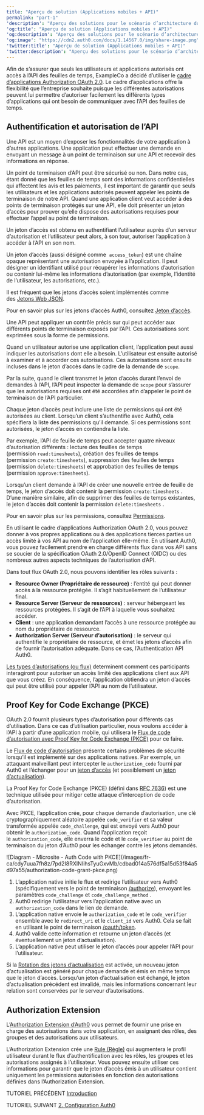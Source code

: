 ```yaml
---
title: "Aperçu de solution (Applications mobiles + API)"
permalink: "part-1"
'description': "Aperçu des solutions pour le scénario d’architecture du Mobile + API"
'og:title': "Aperçu de solution (Applications mobiles + API)"
'og:description': "Aperçu des solutions pour le scénario d’architecture du Mobile + API"
'og:image': "https://cdn2.auth0.com/docs/1.14567.0/img/share-image.png"
'twitter:title': "Aperçu de solution (Applications mobiles + API)"
'twitter:description': "Aperçu des solutions pour le scénario d’architecture du Mobile + API"
---
```


Afin de s’assurer que seuls les utilisateurs et applications autorisés ont accès à l’API des feuilles de temps, ExampleCo a décidé d’utiliser le [cadre d’applications Authorization OAuth 2.0](https://tools.ietf.org/html/rfc6749). Le cadre d’applications offre la flexibilité que l’entreprise souhaite puisque les différentes autorisations peuvent lui permettre d’autoriser facilement les différents types d’applications qui ont besoin de communiquer avec l’API des feuilles de temps.

## Authentification et autorisation de l’API

Une API est un moyen d’exposer les fonctionnalités de votre application à d’autres applications. Une application peut effectuer une demande en envoyant un message à un point de terminaison sur une API et recevoir des informations en réponse.

Un point de terminaison d’API peut être sécurisé ou non. Dans notre cas, étant donné que les feuilles de temps sont des informations confidentielles qui affectent les avis et les paiements, il est important de garantir que seuls les utilisateurs et les applications autorisés peuvent appeler les points de terminaison de notre API. Quand une application client veut accéder à des points de terminaison protégés sur une API, elle doit présenter un jeton d’accès pour prouver qu’elle dispose des autorisations requises pour effectuer l’appel au point de terminaison.

Un jeton d’accès est obtenu en authentifiant l’utilisateur auprès d’un serveur d’autorisation et l’utilisateur peut alors, à son tour, autoriser l’application à accéder à l’API en son nom.

<Card title="Qu’est-ce qu’un jeton d’accès?">

Un jeton d’accès (aussi désigné comme  `access_token`) est une chaîne opaque représentant une autorisation envoyée à l’application. Il peut désigner un identifiant utilisé pour récupérer les informations d’autorisation ou contenir lui-même les informations d’autorisation (par exemple, l’identité de l’utilisateur, les autorisations, etc.).

Il est fréquent que les jetons d’accès soient implémentés comme des [Jetons Web JSON](https://auth0.com/docs/tokens/concepts/jwts).

Pour en savoir plus sur les jetons d’accès Auth0, consultez [Jeton d’accès](https://auth0.com/docs/tokens/concepts/access-tokens).

</Card>

Une API peut appliquer un contrôle précis sur qui peut accéder aux différents points de terminaison exposés par l’API. Ces autorisations sont exprimées sous la forme de permissions.

Quand un utilisateur autorise une application client, l’application peut aussi indiquer les autorisations dont elle a besoin. L’utilisateur est ensuite autorisé à examiner et à accorder ces autorisations. Ces autorisations sont ensuite incluses dans le jeton d’accès dans le cadre de la demande de `scope`.

Par la suite, quand le client transmet le jeton d’accès durant l’envoi de demandes à l’API, l’API peut inspecter la demande de `scope` pour s’assurer que les autorisations requises ont été accordées afin d’appeler le point de terminaison de l’API particulier.

<Card title="Que sont les permissions?">

Chaque jeton d’accès peut inclure une liste de permissions qui ont été autorisées au client. Lorsqu’un client s’authentifie avec Auth0, cela spécifiera la liste des permissions qu’il demande. Si ces permissions sont autorisées, le jeton d’accès en contiendra la liste.

Par exemple, l’API de feuille de temps peut accepter quatre niveaux d’autorisation différents : lecture des feuilles de temps (permission `read:timesheets`), création des feuilles de temps (permission `create:timesheets`), suppression des feuilles de temps (permission `delete:timesheets`) et approbation des feuilles de temps (permission `approve:timesheets`).

Lorsqu’un client demande à l’API de créer une nouvelle entrée de feuille de temps, le jeton d’accès doit contenir la permission `create:timesheets` . D’une manière similaire, afin de supprimer des feuilles de temps existantes, le jeton d’accès doit contenir la permission `delete:timesheets` .

Pour en savoir plus sur les permissions, consultez [Permissions](https://auth0.com/docs/scopes).

</Card>

En utilisant le cadre d’applications Authorization <Tooltip href="/docs/docs/fr-ca/glossary?term=oath2" tip="OAuth 2.0
Cadre d’applications d’autorisation qui définit les protocoles d’autorisation et les flux de production." cta="Voir le glossaire">OAuth 2.0</Tooltip>, vous pouvez donner à vos propres applications ou à des applications tierces parties un accès limité à vos API au nom de l’application elle-même. En utilisant Auth0, vous pouvez facilement prendre en charge différents flux dans vos API sans se soucier de la spécification OAuth 2.0/<Tooltip href="/docs/docs/fr-ca/glossary?term=openid" tip="OpenID
Norme ouverte d’authentification qui permet aux applications de vérifier l’identité des utilisateurs sans avoir à collecter leurs informations de connexion." cta="Voir le glossaire">OpenID</Tooltip> Connect (OIDC) ou des nombreux autres aspects techniques de l’autorisation d’API.

<Card title="Rôles OAuth">

Dans tout flux OAuth 2.0, nous pouvons identifier les rôles suivants :

* **Resource Owner (Propriétaire de ressource)** : l’entité qui peut donner accès à la ressource protégée. Il s’agit habituellement de l’utilisateur final.
* **Resource Server (Serveur de ressources)** : serveur hébergeant les ressources protégées. Il s’agit de l’API à laquelle vous souhaitez accéder.
* **Client** : une application demandant l’accès à une ressource protégée au nom du propriétaire de ressource.
* **Authorization Server (Serveur d’autorisation)** : le serveur qui authentifie le propriétaire de ressource, et émet les jetons d’accès afin de fournir l’autorisation adéquate. Dans ce cas, l’Authentication API Auth0.

[Les types d’autorisations (ou flux)](https://auth0.com/docs/api-auth/which-oauth-flow-to-use) determinent comment ces participants interagiront pour autoriser un accès limité des applications client aux API que vous créez. En conséquence, l’application obtiendra un jeton d’accès qui peut être utilisé pour appeler l’API au nom de l’utilisateur.

</Card>

## Proof Key for Code Exchange (PKCE)

OAuth 2.0 fournit plusieurs types d’autorisation pour différents cas d’utilisation. Dans ce cas d’utilisation particulier, nous voulons accéder à l’API à partir d’une application mobile, qui utilisera le [Flux de code d’autorisation avec Proof Key for Code Exchange (PKCE)](/docs/fr-ca/get-started/authentication-and-authorization-flow/authorization-code-flow-with-pkce) pour ce faire.

Le [Flux de code d’autorisation](/docs/fr-ca/get-started/authentication-and-authorization-flow/authorization-code-flow) présente certains problèmes de sécurité lorsqu’il est implémenté sur des applications natives. Par exemple, un attaquant malveillant peut intercepter le `authorization_code` fourni par Auth0 et l’échanger pour un [jeton d’accès](/docs/fr-ca/secure/tokens/access-tokens) (et possiblement un [jeton d’actualisation](/docs/fr-ca/secure/tokens/refresh-tokens)).

La Proof Key for Code Exchange (PKCE) (défini dans [RFC 7636](https://tools.ietf.org/html/rfc7636)) est une technique utilisée pour mitiger cette attaque d’interception de code d’autorisation.

Avec PKCE, l’application crée, pour chaque demande d’autorisation, une clé cryptographiquement aléatoire appelée `code_verifier` et sa valeur transformée appelée `code_challenge`, qui est envoyé vers Auth0 pour obtenir le `authorization_code`. Quand l’application reçoit le `authorization_code`, elle enverra le code et le `code_verifier` au point de terminaison du jeton d’Auth0 pour les échanger contre les jetons demandés.

<Frame>![Diagram - Microsite - Auth Code with PKCE](/images/fr-ca/cdy7uua7fh8z/7pd2I8RXINIihsTyuGxvMb/cdbad014a576df5a15d53f84a5d97a55/authorization-code-grant-pkce.png)</Frame>

1. L’application native initie le flux et redirige l’utilisateur vers Auth0 (spécifiquement vers le point de terminaison [/authorize](/docs/fr-ca/api/authentication#authorization-code-grant-pkce-)), envoyant les paramètres `code_challenge` et `code_challenge_method` .
2. Auth0 redirige l’utilisateur vers l’application native avec un `authorization_code` dans le lien de demande.
3. L’application native envoie le `authorization_code` et le `code_verifier` ensemble avec le `redirect_uri` et le `client_id` vers Auth0. Cela se fait en utilisant le point de terminaison [/oauth/token](/docs/fr-ca/api/authentication?http#authorization-code-pkce-).
4. Auth0 valide cette information et retourne un jeton d’accès (et éventuellement un jeton d’actualisation).
5. L’application native peut utiliser le jeton d’accès pour appeler l’API pour l’utilisateur.

<Callout icon="file-lines" color="#0EA5E9" iconType="regular">

Si la [Rotation des jetons d’actualisation](https://auth0.com/docs/tokens/concepts/refresh-token-rotation) est activée, un nouveau jeton d’actualisation est généré pour chaque demande et émis en même temps que le jeton d’accès. Lorsqu’un jeton d’actualisation est échangé, le jeton d’actualisation précédent est invalidé, mais les informations concernant leur relation sont conservées par le serveur d’autorisations.

</Callout>

## Authorization Extension

L’[Authorization Extension d’Auth0](/docs/fr-ca/customize/extensions/authorization-extension) vous permet de fournir une prise en charge des autorisations dans votre application, en assignant des rôles, des groupes et des autorisations aux utilisateurs.

L’Authorization Extension crée une [Rule (Règle)](/docs/fr-ca/customize/rules) qui augmentera le profil utilisateur durant le flux d’authentification avec les rôles, les groupes et les autorisations assignés à l’utilisateur. Vous pouvez ensuite utiliser ces informations pour garantir que le jeton d’accès émis à un utilisateur contient uniquement les permissions autorisées en fonction des autorisations définies dans l’Authorization Extension.

TUTORIEL PRÉCÉDENT [Introduction](/docs/fr-ca/get-started/architecture-scenarios/mobile-api)

TUTORIEL SUIVANT [2. Configuration Auth0](/docs/fr-ca/get-started/architecture-scenarios/mobile-api/part-2)